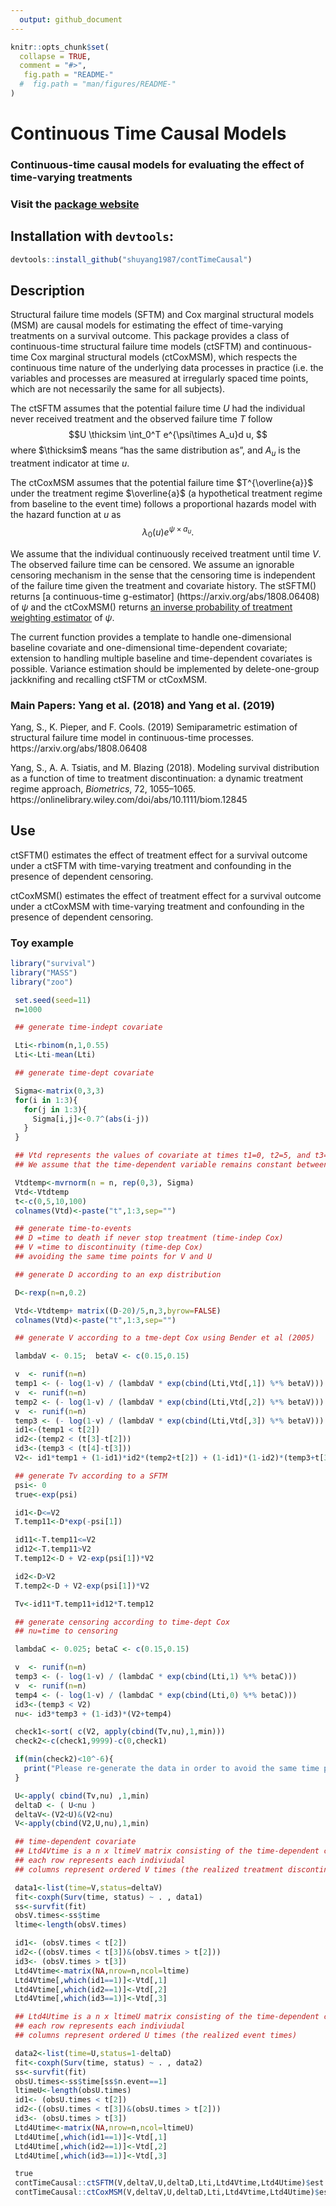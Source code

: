 ```yaml
---
  output: github_document
---
```


<!-- rmarkdown v1 -->

<!-- README.md is generated from README.Rmd. Please edit that file -->

```r
knitr::opts_chunk$set(
  collapse = TRUE,
  comment = "#>",
   fig.path = "README-"
  #  fig.path = "man/figures/README-"
)
```

# Continuous Time Causal Models

### Continuous-time causal models for evaluating the effect of time-varying treatments  

### Visit the [package website](https://github.com/shuyang1987/contTimeCausal)

## Installation with `devtools`:

```r
devtools::install_github("shuyang1987/contTimeCausal")
```

## Description




Structural failure time models (SFTM) and Cox marginal structural models (MSM) are causal models for estimating the effect of time-varying treatments on a survival outcome. 
This package provides a class of continuous-time structural failure time models (ctSFTM) and continuous-time Cox marginal structural models (ctCoxMSM), which respects the continuous time nature of the underlying data processes in practice (i.e. the variables and processes are measured at irregularly spaced time points, which are not necessarily the same for all subjects). 

The ctSFTM assumes that the potential failure time $U$ had the individual never received treatment and the observed failure time $T$ follow
$$U \thicksim \int_0^T e^{\psi\times A_u}d u, $$
where $\thicksim$ means "has the same distribution as", and $A_u$ is the treatment indicator at time $u$.

The ctCoxMSM assumes that the potential failure time 
$T^{\overline{a}}$ under the treatment regime $\overline{a}$ (a hypothetical treatment regime from baseline to the event time) follows a proportional hazards model with the hazard function at $u$ as $$\lambda_0(u)e^{\psi\times a_u}.$$

We assume that the individual continuously received treatment until time $V$. The observed failure time can be censored. We assume an ignorable censoring mechanism in the sense that the censoring time is independent of the failure time given the treatment and covariate history. The stSFTM() returns [a continuous-time g-estimator] (https://arxiv.org/abs/1808.06408)
of $\psi$ and the ctCoxMSM() returns [an inverse probability of treatment weighting estimator](https://onlinelibrary.wiley.com/doi/abs/10.1111/biom.12845) of $\psi$.

The current function provides a template to handle one-dimensional baseline covariate and one-dimensional time-dependent covariate; extension to handling multiple baseline  and  time-dependent covariates is possible. Variance estimation should be implemented by delete-one-group jackknifing and recalling ctSFTM or ctCoxMSM.



### Main Papers: Yang et al. (2018) and Yang et al. (2019)

Yang, S., K. Pieper, and F. Cools. (2019) Semiparametric estimation of structural failure time model in continuous-time processes. https://arxiv.org/abs/1808.06408

Yang, S., A. A. Tsiatis, and M. Blazing (2018). Modeling survival distribution as a function of time to treatment discontinuation: a dynamic treatment regime approach, *Biometrics*,
 72, 1055--1065. https://onlinelibrary.wiley.com/doi/abs/10.1111/biom.12845


## Use

ctSFTM()   estimates the effect of treatment effect for a survival outcome under a ctSFTM with time-varying treatment and confounding in the presence of dependent censoring.

ctCoxMSM() estimates the effect of treatment effect for a survival outcome under a ctCoxMSM with time-varying treatment and confounding in the presence of dependent censoring.


### Toy example

```r
library("survival")
library("MASS")
library("zoo")

 set.seed(seed=11)
 n=1000

 ## generate time-indept covariate

 Lti<-rbinom(n,1,0.55)
 Lti<-Lti-mean(Lti)

 ## generate time-dept covariate

 Sigma<-matrix(0,3,3)
 for(i in 1:3){
   for(j in 1:3){
     Sigma[i,j]<-0.7^(abs(i-j))
   }
 }

 ## Vtd represents the values of covariate at times t1=0, t2=5, and t3=10.
 ## We assume that the time-dependent variable remains constant between measurements.

 Vtdtemp<-mvrnorm(n = n, rep(0,3), Sigma)
 Vtd<-Vtdtemp
 t<-c(0,5,10,100)
 colnames(Vtd)<-paste("t",1:3,sep="")

 ## generate time-to-events
 ## D =time to death if never stop treatment (time-indep Cox)
 ## V =time to discontinuity (time-dep Cox)
 ## avoiding the same time points for V and U

 ## generate D according to an exp distribution

 D<-rexp(n=n,0.2)

 Vtd<-Vtdtemp+ matrix((D-20)/5,n,3,byrow=FALSE)
 colnames(Vtd)<-paste("t",1:3,sep="")

 ## generate V according to a tme-dept Cox using Bender et al (2005)

 lambdaV <- 0.15;  betaV <- c(0.15,0.15)

 v  <- runif(n=n)
 temp1 <- (- log(1-v) / (lambdaV * exp(cbind(Lti,Vtd[,1]) %*% betaV)))
 v  <- runif(n=n)
 temp2 <- (- log(1-v) / (lambdaV * exp(cbind(Lti,Vtd[,2]) %*% betaV)))
 v  <- runif(n=n)
 temp3 <- (- log(1-v) / (lambdaV * exp(cbind(Lti,Vtd[,3]) %*% betaV)))
 id1<-(temp1 < t[2])
 id2<-(temp2 < (t[3]-t[2]))
 id3<-(temp3 < (t[4]-t[3]))
 V2<- id1*temp1 + (1-id1)*id2*(temp2+t[2]) + (1-id1)*(1-id2)*(temp3+t[3])

 ## generate Tv according to a SFTM
 psi<- 0
 true<-exp(psi)

 id1<-D<=V2
 T.temp11<-D*exp(-psi[1])

 id11<-T.temp11<=V2
 id12<-T.temp11>V2
 T.temp12<-D + V2-exp(psi[1])*V2

 id2<-D>V2
 T.temp2<-D + V2-exp(psi[1])*V2

 Tv<-id11*T.temp11+id12*T.temp12

 ## generate censoring according to time-dept Cox
 ## nu=time to censoring

 lambdaC <- 0.025; betaC <- c(0.15,0.15)

 v  <- runif(n=n)
 temp3 <- (- log(1-v) / (lambdaC * exp(cbind(Lti,1) %*% betaC)))
 v  <- runif(n=n)
 temp4 <- (- log(1-v) / (lambdaC * exp(cbind(Lti,0) %*% betaC)))
 id3<-(temp3 < V2)
 nu<- id3*temp3 + (1-id3)*(V2+temp4)

 check1<-sort( c(V2, apply(cbind(Tv,nu),1,min)))
 check2<-c(check1,9999)-c(0,check1)

 if(min(check2)<10^-6){
   print("Please re-generate the data in order to avoid the same time points for V and U")
 }

 U<-apply( cbind(Tv,nu) ,1,min)
 deltaD <- ( U<nu )
 deltaV<-(V2<U)&(V2<nu)
 V<-apply(cbind(V2,U,nu),1,min)

 ## time-dependent covariate
 ## Ltd4Vtime is a n x ltimeV matrix consisting of the time-dependent cov
 ## each row represents each indiviudal
 ## columns represent ordered V times (the realized treatment discontinuation times)

 data1<-list(time=V,status=deltaV)
 fit<-coxph(Surv(time, status) ~ . , data1)
 ss<-survfit(fit)
 obsV.times<-ss$time
 ltime<-length(obsV.times)

 id1<- (obsV.times < t[2])
 id2<-((obsV.times < t[3])&(obsV.times > t[2]))
 id3<- (obsV.times > t[3])
 Ltd4Vtime<-matrix(NA,nrow=n,ncol=ltime)
 Ltd4Vtime[,which(id1==1)]<-Vtd[,1]
 Ltd4Vtime[,which(id2==1)]<-Vtd[,2]
 Ltd4Vtime[,which(id3==1)]<-Vtd[,3]

 ## Ltd4Utime is a n x ltimeU matrix consisting of the time-dependent cov
 ## each row represents each indiviudal
 ## columns represent ordered U times (the realized event times)

 data2<-list(time=U,status=1-deltaD)
 fit<-coxph(Surv(time, status) ~ . , data2)
 ss<-survfit(fit)
 obsU.times<-ss$time[ss$n.event==1]
 ltimeU<-length(obsU.times)
 id1<- (obsU.times < t[2])
 id2<-((obsU.times < t[3])&(obsU.times > t[2]))
 id3<- (obsU.times > t[3])
 Ltd4Utime<-matrix(NA,nrow=n,ncol=ltimeU)
 Ltd4Utime[,which(id1==1)]<-Vtd[,1]
 Ltd4Utime[,which(id2==1)]<-Vtd[,2]
 Ltd4Utime[,which(id3==1)]<-Vtd[,3]

 true
 contTimeCausal::ctSFTM(V,deltaV,U,deltaD,Lti,Ltd4Vtime,Ltd4Utime)$est
 contTimeCausal::ctCoxMSM(V,deltaV,U,deltaD,Lti,Ltd4Vtime,Ltd4Utime)$est
```



